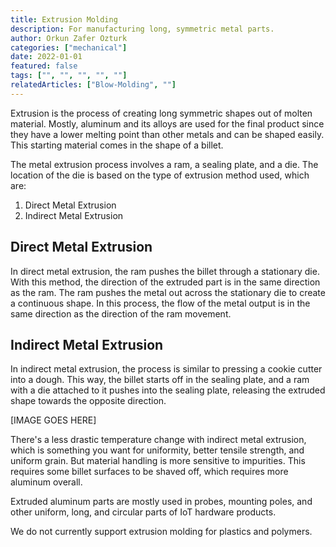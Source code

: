 ```yaml
---
title: Extrusion Molding
description: For manufacturing long, symmetric metal parts.
author: Orkun Zafer Ozturk
categories: ["mechanical"]
date: 2022-01-01
featured: false
tags: ["", "", "", "", ""]
relatedArticles: ["Blow-Molding", ""]
---
```

Extrusion is the process of creating long symmetric shapes out of molten material. Mostly, aluminum and its alloys are used for the final product since they have a lower melting point than other metals and can be shaped easily. This starting material comes in the shape of a billet. 

The metal extrusion process involves a ram, a sealing plate, and a die. The location of the die is based on the type of extrusion method used, which are:

1. Direct Metal Extrusion
2. Indirect Metal Extrusion


## Direct Metal Extrusion  

In direct metal extrusion, the ram pushes the billet through a stationary die. With this method, the direction of the extruded part is in the same direction as the ram. The ram pushes the metal out across the stationary die to create a continuous shape. In this process, the flow of the metal output is in the same direction as the direction of the ram movement.   

## Indirect Metal Extrusion  

In indirect metal extrusion, the process is similar to pressing a cookie cutter into a dough. This way, the billet starts off in the sealing plate, and a ram with a die attached to it pushes into the sealing plate, releasing the extruded shape towards the opposite direction.   

[IMAGE GOES HERE]

There's a less drastic temperature change with indirect metal extrusion, which is something you want for uniformity, better tensile strength, and uniform grain. But material handling is more sensitive to impurities. This requires some billet surfaces to be shaved off, which requires more aluminum overall.  

Extruded aluminum parts are mostly used in probes, mounting poles, and other uniform, long, and circular parts of IoT hardware products.   

We do not currently support extrusion molding for plastics and polymers.